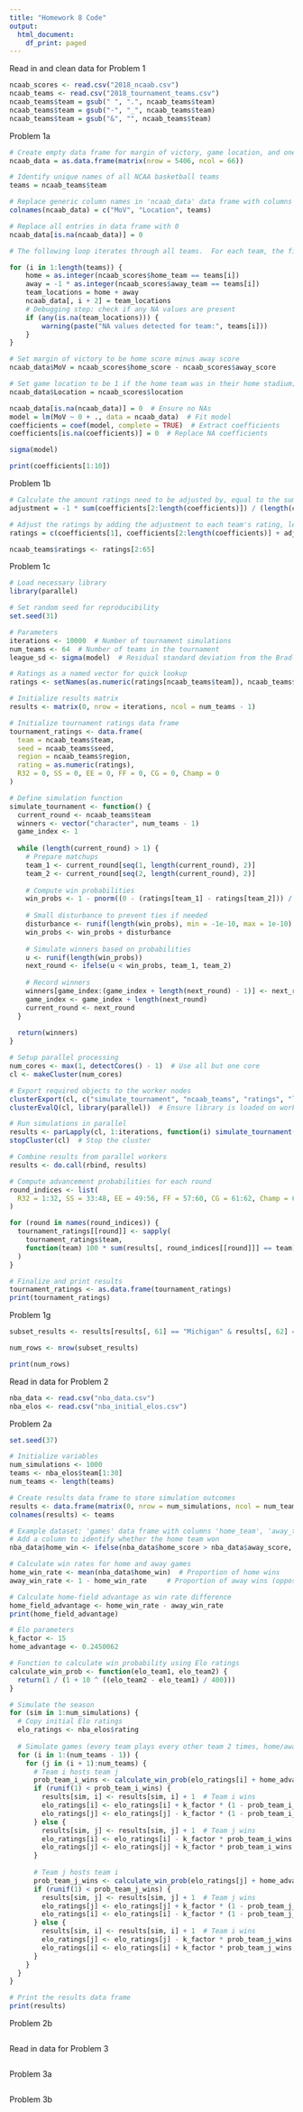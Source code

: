 ---
title: "Homework 8 Code"
output:
  html_document:
    df_print: paged
---

Read in and clean data for Problem 1

```{r}
ncaab_scores <- read.csv("2018_ncaab.csv")
ncaab_teams <- read.csv("2018_tournament_teams.csv")
ncaab_teams$team = gsub(" ", ".", ncaab_teams$team)
ncaab_teams$team = gsub("-", "_", ncaab_teams$team)
ncaab_teams$team = gsub("&", "", ncaab_teams$team)
```

Problem 1a

```{r}
# Create empty data frame for margin of victory, game location, and one column for each team
ncaab_data = as.data.frame(matrix(nrow = 5406, ncol = 66))

# Identify unique names of all NCAA basketball teams
teams = ncaab_teams$team

# Replace generic column names in 'ncaab_data' data frame with columns for margin of victory, location, and the team names
colnames(ncaab_data) = c("MoV", "Location", teams)

# Replace all entries in data frame with 0
ncaab_data[is.na(ncaab_data)] = 0

# The following loop iterates through all teams.  For each team, the first line sets the value equal to 1 if that team was at home and 0 otherwise.  The second line sets the value equal to -1 if that team was away and 0 otherwise. 

for (i in 1:length(teams)) {
    home = as.integer(ncaab_scores$home_team == teams[i])
    away = -1 * as.integer(ncaab_scores$away_team == teams[i])
    team_locations = home + away
    ncaab_data[, i + 2] = team_locations
    # Debugging step: check if any NA values are present
    if (any(is.na(team_locations))) {
        warning(paste("NA values detected for team:", teams[i]))
    }
}

# Set margin of victory to be home score minus away score
ncaab_data$MoV = ncaab_scores$home_score - ncaab_scores$away_score

# Set game location to be 1 if the home team was in their home stadium; set equal to 0 if the game was played at a neutral location with a designated home team.  This normally needs to be done manually in practice, but will always be provided for you in the original dataset for the purposes of this course.
ncaab_data$Location = ncaab_scores$location

ncaab_data[is.na(ncaab_data)] = 0  # Ensure no NAs
model = lm(MoV ~ 0 + ., data = ncaab_data)  # Fit model
coefficients = coef(model, complete = TRUE)  # Extract coefficients
coefficients[is.na(coefficients)] = 0  # Replace NA coefficients

sigma(model)

print(coefficients[1:10])
```

Problem 1b

```{r}
# Calculate the amount ratings need to be adjusted by, equal to the sum of the coefficients for the teams that are not the baseline divided by the number of teams in the league
adjustment = -1 * sum(coefficients[2:length(coefficients)]) / (length(coefficients) - 1)

# Adjust the ratings by adding the adjustment to each team's rating, leaving the intercept alone.  The sum of the coefficients should now be equal to the intercept, meaning the average rating for all teams is 0.
ratings = c(coefficients[1], coefficients[2:length(coefficients)] + adjustment)

ncaab_teams$ratings <- ratings[2:65]
```

Problem 1c

```{r}
# Load necessary library
library(parallel)

# Set random seed for reproducibility
set.seed(31)

# Parameters
iterations <- 10000  # Number of tournament simulations
num_teams <- 64  # Number of teams in the tournament
league_sd <- sigma(model)  # Residual standard deviation from the Bradley-Terry model

# Ratings as a named vector for quick lookup
ratings <- setNames(as.numeric(ratings[ncaab_teams$team]), ncaab_teams$team)

# Initialize results matrix
results <- matrix(0, nrow = iterations, ncol = num_teams - 1)

# Initialize tournament ratings data frame
tournament_ratings <- data.frame(
  team = ncaab_teams$team,
  seed = ncaab_teams$seed,
  region = ncaab_teams$region,
  rating = as.numeric(ratings),
  R32 = 0, SS = 0, EE = 0, FF = 0, CG = 0, Champ = 0
)

# Define simulation function
simulate_tournament <- function() {
  current_round <- ncaab_teams$team
  winners <- vector("character", num_teams - 1)
  game_index <- 1
  
  while (length(current_round) > 1) {
    # Prepare matchups
    team_1 <- current_round[seq(1, length(current_round), 2)]
    team_2 <- current_round[seq(2, length(current_round), 2)]
    
    # Compute win probabilities
    win_probs <- 1 - pnorm((0 - (ratings[team_1] - ratings[team_2])) / league_sd)
    
    # Small disturbance to prevent ties if needed
    disturbance <- runif(length(win_probs), min = -1e-10, max = 1e-10)  # tiny random noise
    win_probs <- win_probs + disturbance
    
    # Simulate winners based on probabilities
    u <- runif(length(win_probs))
    next_round <- ifelse(u < win_probs, team_1, team_2)
    
    # Record winners
    winners[game_index:(game_index + length(next_round) - 1)] <- next_round
    game_index <- game_index + length(next_round)
    current_round <- next_round
  }
  
  return(winners)
}

# Setup parallel processing
num_cores <- max(1, detectCores() - 1)  # Use all but one core
cl <- makeCluster(num_cores)

# Export required objects to the worker nodes
clusterExport(cl, c("simulate_tournament", "ncaab_teams", "ratings", "league_sd", "num_teams"))
clusterEvalQ(cl, library(parallel))  # Ensure library is loaded on workers

# Run simulations in parallel
results <- parLapply(cl, 1:iterations, function(i) simulate_tournament())
stopCluster(cl)  # Stop the cluster

# Combine results from parallel workers
results <- do.call(rbind, results)

# Compute advancement probabilities for each round
round_indices <- list(
  R32 = 1:32, SS = 33:48, EE = 49:56, FF = 57:60, CG = 61:62, Champ = 63
)

for (round in names(round_indices)) {
  tournament_ratings[[round]] <- sapply(
    tournament_ratings$team,
    function(team) 100 * sum(results[, round_indices[[round]]] == team) / iterations
  )
}

# Finalize and print results
tournament_ratings <- as.data.frame(tournament_ratings)
print(tournament_ratings)
```

Problem 1g

```{r}
subset_results <- results[results[, 61] == "Michigan" & results[, 62] == "Villanova", ]

num_rows <- nrow(subset_results)

print(num_rows)
```

Read in data for Problem 2

```{r}
nba_data <- read.csv("nba_data.csv")
nba_elos <- read.csv("nba_initial_elos.csv")
```

Problem 2a

```{r}
set.seed(37)

# Initialize variables
num_simulations <- 1000
teams <- nba_elos$team[1:30]
num_teams <- length(teams)

# Create results data frame to store simulation outcomes
results <- data.frame(matrix(0, nrow = num_simulations, ncol = num_teams))
colnames(results) <- teams

# Example dataset: 'games' data frame with columns 'home_team', 'away_team', 'home_score', 'away_score'
# Add a column to identify whether the home team won
nba_data$home_win <- ifelse(nba_data$home_score > nba_data$away_score, 1, 0)

# Calculate win rates for home and away games
home_win_rate <- mean(nba_data$home_win)  # Proportion of home wins
away_win_rate <- 1 - home_win_rate     # Proportion of away wins (opposite of home wins)

# Calculate home-field advantage as win rate difference
home_field_advantage <- home_win_rate - away_win_rate
print(home_field_advantage)

# Elo parameters
k_factor <- 15
home_advantage <- 0.2450062

# Function to calculate win probability using Elo ratings
calculate_win_prob <- function(elo_team1, elo_team2) {
  return(1 / (1 + 10 ^ ((elo_team2 - elo_team1) / 400)))
}

# Simulate the season
for (sim in 1:num_simulations) {
  # Copy initial Elo ratings
  elo_ratings <- nba_elos$rating
  
  # Simulate games (every team plays every other team 2 times, home/away)
  for (i in 1:(num_teams - 1)) {
    for (j in (i + 1):num_teams) {
      # Team i hosts team j
      prob_team_i_wins <- calculate_win_prob(elo_ratings[i] + home_advantage, elo_ratings[j])
      if (runif(1) < prob_team_i_wins) {
        results[sim, i] <- results[sim, i] + 1  # Team i wins
        elo_ratings[i] <- elo_ratings[i] + k_factor * (1 - prob_team_i_wins)
        elo_ratings[j] <- elo_ratings[j] - k_factor * (1 - prob_team_i_wins)
      } else {
        results[sim, j] <- results[sim, j] + 1  # Team j wins
        elo_ratings[i] <- elo_ratings[i] - k_factor * prob_team_i_wins
        elo_ratings[j] <- elo_ratings[j] + k_factor * prob_team_i_wins
      }
      
      # Team j hosts team i
      prob_team_j_wins <- calculate_win_prob(elo_ratings[j] + home_advantage, elo_ratings[i])
      if (runif(1) < prob_team_j_wins) {
        results[sim, j] <- results[sim, j] + 1  # Team j wins
        elo_ratings[j] <- elo_ratings[j] + k_factor * (1 - prob_team_j_wins)
        elo_ratings[i] <- elo_ratings[i] - k_factor * (1 - prob_team_j_wins)
      } else {
        results[sim, i] <- results[sim, i] + 1  # Team i wins
        elo_ratings[j] <- elo_ratings[j] - k_factor * prob_team_j_wins
        elo_ratings[i] <- elo_ratings[i] + k_factor * prob_team_j_wins
      }
    }
  }
}

# Print the results data frame
print(results)
```

Problem 2b

```{r}

```

Read in data for Problem 3

```{r}

```

Problem 3a

```{r}

```

Problem 3b

```{r}

```
